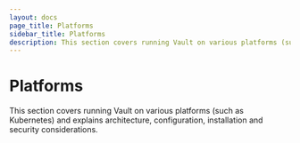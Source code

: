 ```yaml
---
layout: docs
page_title: Platforms
sidebar_title: Platforms
description: This section covers running Vault on various platforms (such as Kubernetes).
---
```


# Platforms

This section covers running Vault on various platforms (such as Kubernetes) and
explains architecture, configuration, installation and security considerations.
